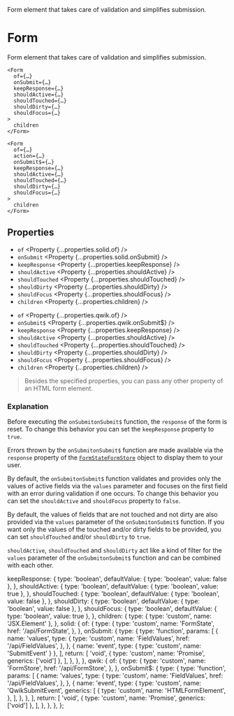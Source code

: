 
<Title>Form</Title>
<Description>
  Form element that takes care of validation and simplifies submission.
</Description>

# Form

Form element that takes care of validation and simplifies submission.

<Solid block>

```tsx
<Form
  of={…}
  onSubmit={…}
  keepResponse={…}
  shouldActive={…}
  shouldTouched={…}
  shouldDirty={…}
  shouldFocus={…}
>
  children
</Form>
```

</Solid>

<Qwik block>

```tsx
<Form
  of={…}
  action={…}
  onSubmit$={…}
  keepResponse={…}
  shouldActive={…}
  shouldTouched={…}
  shouldDirty={…}
  shouldFocus={…}
>
  children
</Form>
```

</Qwik>

## Properties

<Solid block>

- `of` <Property {...properties.solid.of} />
- `onSubmit` <Property {...properties.solid.onSubmit} />
- `keepResponse` <Property {...properties.keepResponse} />
- `shouldActive` <Property {...properties.shouldActive} />
- `shouldTouched` <Property {...properties.shouldTouched} />
- `shouldDirty` <Property {...properties.shouldDirty} />
- `shouldFocus` <Property {...properties.shouldFocus} />
- `children` <Property {...properties.children} />

</Solid>

<Qwik block>

- `of` <Property {...properties.qwik.of} />
- `onSubmit$` <Property {...properties.qwik.onSubmit$} />
- `keepResponse` <Property {...properties.keepResponse} />
- `shouldActive` <Property {...properties.shouldActive} />
- `shouldTouched` <Property {...properties.shouldTouched} />
- `shouldDirty` <Property {...properties.shouldDirty} />
- `shouldFocus` <Property {...properties.shouldFocus} />
- `children` <Property {...properties.children} />

</Qwik>

> Besides the specified properties, you can pass any other property of an HTML form element.

### Explanation

Before executing the <Solid>`onSubmit`</Solid><Qwik>`onSubmit$`</Qwik> function, the `response` of the form is reset. To change this behavior you can set the `keepResponse` property to `true`.

Errors thrown by the <Solid>`onSubmit`</Solid><Qwik>`onSubmit$`</Qwik> function are made available via the `response` property of the <Solid><A href="/api/FormState">`FormState`</A></Solid><Qwik><A href="/api/FormStore">`FormStore`</A></Qwik> object to display them to your user.

By default, the <Solid>`onSubmit`</Solid><Qwik>`onSubmit$`</Qwik> function validates and provides only the values of active fields via the `values` parameter and focuses on the first field with an error during validation if one occurs. To change this behavior you can set the `shouldActive` and `shouldFocus` property to `false`.

By default, the values of fields that are not touched and not dirty are also provided via the `values` parameter of the <Solid>`onSubmit`</Solid><Qwik>`onSubmit$`</Qwik> function. If you want only the values of the touched and/or dirty fields to be provided, you can set `shouldTouched` and/or `shouldDirty` to `true`.

`shouldActive`, `shouldTouched` and `shouldDirty` act like a kind of filter for the `values` parameter of the <Solid>`onSubmit`</Solid><Qwik>`onSubmit$`</Qwik> function and can be combined with each other.

  keepResponse: {
    type: 'boolean',
    defaultValue: { type: 'boolean', value: false },
  },
  shouldActive: {
    type: 'boolean',
    defaultValue: { type: 'boolean', value: true },
  },
  shouldTouched: {
    type: 'boolean',
    defaultValue: { type: 'boolean', value: false },
  },
  shouldDirty: {
    type: 'boolean',
    defaultValue: { type: 'boolean', value: false },
  },
  shouldFocus: {
    type: 'boolean',
    defaultValue: { type: 'boolean', value: true },
  },
  children: {
    type: { type: 'custom', name: 'JSX.Element' },
  },
  solid: {
    of: {
      type: {
        type: 'custom',
        name: 'FormState',
        href: '/api/FormState',
      },
    },
    onSubmit: {
      type: {
        type: 'function',
        params: [
          {
            name: 'values',
            type: {
              type: 'custom',
              name: 'FieldValues',
              href: '/api/FieldValues',
            },
          },
          { name: 'event', type: { type: 'custom', name: 'SubmitEvent' } },
        ],
        return: [
          'void',
          { type: 'custom', name: 'Promise', generics: ['void'] },
        ],
      },
    },
  },
  qwik: {
    of: {
      type: {
        type: 'custom',
        name: 'FormStore',
        href: '/api/FormStore',
      },
    },
    onSubmit$: {
      type: {
        type: 'function',
        params: [
          {
            name: 'values',
            type: {
              type: 'custom',
              name: 'FieldValues',
              href: '/api/FieldValues',
            },
          },
          {
            name: 'event',
            type: {
              type: 'custom',
              name: 'QwikSubmitEvent',
              generics: [
                {
                  type: 'custom',
                  name: 'HTMLFormElement',
                },
              ],
            },
          },
        ],
        return: [
          'void',
          { type: 'custom', name: 'Promise', generics: ['void'] },
        ],
      },
    },
  },
};
